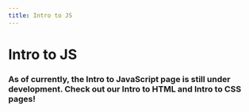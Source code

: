 ```yaml
---
title: Intro to JS
---
```



# Intro to JS

### As of currently, the **Intro to JavaScript** page is still under development. Check out our **Intro to HTML** and **Intro to CSS** pages!

<Cards>
<Card title="Intro to HTML" target="_self" href="https://curly-fiesta-pjj4w69wr95x3rj45-3000.app.github.dev/Intro_To_Web_Development/IntrotoHTML" />
<Card title="Intro to CSS" target="_self" href="https://curly-fiesta-pjj4w69wr95x3rj45-3000.app.github.dev/Intro_To_Web_Development/IntrotoCSS" />

</Cards>
